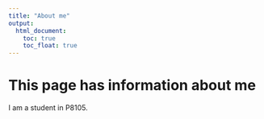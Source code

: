 ```yaml
---
title: "About me"
output: 
  html_document:
    toc: true
    toc_float: true
---
```


# This page has information about me

I am a student in P8105. 





